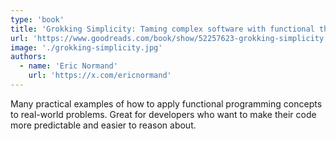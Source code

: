 ```yaml
---
type: 'book'
title: 'Grokking Simplicity: Taming complex software with functional thinking'
url: 'https://www.goodreads.com/book/show/52257623-grokking-simplicity'
image: './grokking-simplicity.jpg'
authors:
  - name: 'Eric Normand'
    url: 'https://x.com/ericnormand'
---
```


Many practical examples of how to apply functional programming concepts to real-world problems. Great for developers who want to make their code more predictable and easier to reason about.
